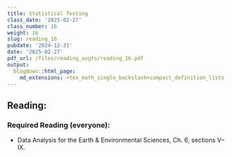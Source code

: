 ```yaml
---
title: Statistical Testing
class_date: '2025-02-27'
class_number: 16
weight: 16
slug: reading_16
pubdate: '2024-12-31'
date: '2025-02-27'
pdf_url: /files/reading_asgts/reading_16.pdf
output:
  blogdown::html_page:
    md_extensions: +tex_math_single_backslash+compact_definition_lists
---
```

## Reading:

### Required Reading (everyone):

* Data Analysis for the Earth & Environmental Sciences, Ch. 6, sections V--IX.

